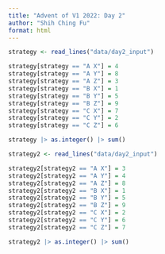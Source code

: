 ```yaml
---
title: "Advent of V1 2022: Day 2"
author: "Shih Ching Fu"
format: html
---
```


```r
strategy <- read_lines("data/day2_input") 

strategy[strategy == "A X"] = 4
strategy[strategy == "A Y"] = 8
strategy[strategy == "A Z"] = 3
strategy[strategy == "B X"] = 1
strategy[strategy == "B Y"] = 5
strategy[strategy == "B Z"] = 9
strategy[strategy == "C X"] = 7
strategy[strategy == "C Y"] = 2
strategy[strategy == "C Z"] = 6

strategy |> as.integer() |> sum()
```

```r
strategy2 <- read_lines("data/day2_input") 

strategy2[strategy2 == "A X"] = 3
strategy2[strategy2 == "A Y"] = 4
strategy2[strategy2 == "A Z"] = 8
strategy2[strategy2 == "B X"] = 1
strategy2[strategy2 == "B Y"] = 5
strategy2[strategy2 == "B Z"] = 9
strategy2[strategy2 == "C X"] = 2
strategy2[strategy2 == "C Y"] = 6
strategy2[strategy2 == "C Z"] = 7

strategy2 |> as.integer() |> sum()
```
